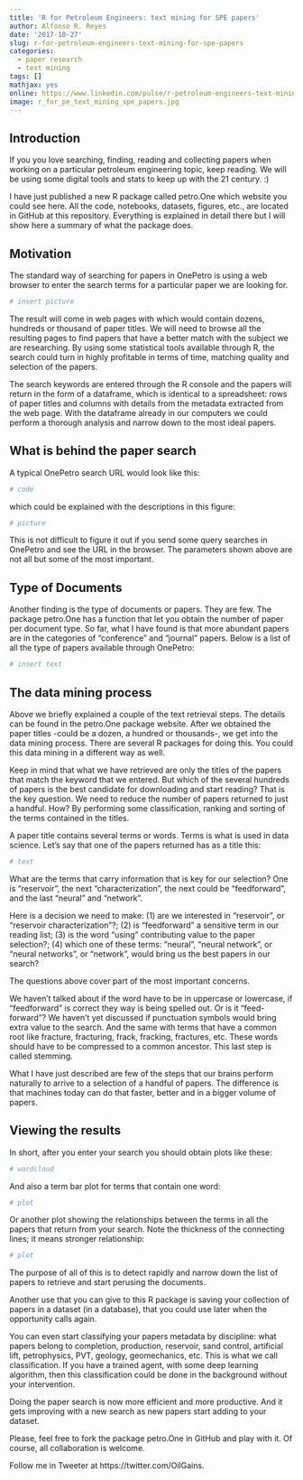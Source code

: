 ---
title: 'R for Petroleum Engineers: text mining for SPE papers'
author: Alfonso R. Reyes
date: '2017-10-27'
slug: r-for-petroleum-engineers-text-mining-for-spe-papers
categories:
  - paper research
  - text mining
tags: []
mathjax: yes
online: https://www.linkedin.com/pulse/r-petroleum-engineers-text-mining-spe-papers-alfonso-r-reyes/
image: r_for_pe_text_mining_spe_papers.jpg
---

## Introduction
If you you love searching, finding, reading and collecting papers when working on a particular petroleum engineering topic, keep reading. We will be using some digital tools and stats to keep up with the 21 century. :)

I have just published a new R package called petro.One which website you could see here. All the code, notebooks, datasets, figures, etc., are located in GitHub at this repository. Everything is explained in detail there but I will show here a summary of what the package does.

## Motivation
The standard way of searching for papers in OnePetro is using a web browser to enter the search terms for a particular paper we are looking for.

```{r}
# insert picture
```

The result will come in web pages with which would contain dozens, hundreds or thousand of paper titles. We will need to browse all the resulting pages to find papers that have a better match with the subject we are researching. By using some statistical tools available through R, the search could turn in highly profitable in terms of time, matching quality and selection of the papers.

The search keywords are entered through the R console and the papers will return in the form of a dataframe, which is identical to a spreadsheet: rows of paper titles and columns with details from the metadata extracted from the web page. With the dataframe already in our computers we could perform a thorough analysis and narrow down to the most ideal papers.

## What is behind the paper search
A typical OnePetro search URL would look like this:

```{r}
# code
```

which could be explained with the descriptions in this figure:

```{r}
# picture
```

This is not difficult to figure it out if you send some query searches in OnePetro and see the URL in the browser. The parameters shown above are not all but some of the most important.

## Type of Documents
Another finding is the type of documents or papers. They are few. The package petro.One has a function that let you obtain the number of paper per document type. So far, what I have found is that more abundant papers are in the categories of "conference" and "journal" papers. Below is a list of all the type of papers available through OnePetro:

```{r}
# insert text
```

## The data mining process
Above we briefly explained a couple of the text retrieval steps. The details can be found in the petro.One package website. After we obtained the paper titles -could be a dozen, a hundred or thousands-, we get into the data mining process. There are several R packages for doing this. You could this data mining in a different way as well.

Keep in mind that what we have retrieved are only the titles of the papers that match the keyword that we entered. But which of the several hundreds of papers is the best candidate for downloading and start reading? That is the key question. We need to reduce the number of papers returned to just a handful. How? By performing some classification, ranking and sorting of the terms contained in the titles.

A paper title contains several terms or words. Terms is what is used in data science. Let's say that one of the papers returned has as a title this:

```{r}
# text
```

What are the terms that carry information that is key for our selection? One is "reservoir", the next "characterization", the next could be "feedforward", and the last "neural" and "network".

Here is a decision we need to make: (1) are we interested in "reservoir", or "reservoir characterization"?; (2) is "feedforward" a sensitive term in our reading list; (3) is the word "using" contributing value to the paper selection?; (4) which one of these terms: "neural", "neural network", or "neural networks", or "network", would bring us the best papers in our search?

The questions above cover part of the most important concerns.

We haven't talked about if the word have to be in uppercase or lowercase, if "feedforward" is correct they way is being spelled out. Or is it "feed-forward"? We haven't yet discussed if punctuation symbols would bring extra value to the search. And the same with terms that have a common root like fracture, fracturing, frack, fracking, fractures, etc. These words should have to be compressed to a common ancestor. This last step is called stemming.

What I have just described are few of the steps that our brains perform naturally to arrive to a selection of a handful of papers. The difference is that machines today can do that faster, better and in a bigger volume of papers.

## Viewing the results
In short, after you enter your search you should obtain plots like these:

```{r}
# wordcloud
```

And also a term bar plot for terms that contain one word:

```{r}
# plot
```

Or another plot showing the relationships between the terms in all the papers that return from your search. Note the thickness of the connecting lines; it means stronger relationship:

```{r}
# plot
```

The purpose of all of this is to detect rapidly and narrow down the list of papers to retrieve and start perusing the documents.

Another use that you can give to this R package is saving your collection of papers in a dataset (in a database), that you could use later when the opportunity calls again.

You can even start classifying your papers metadata by discipline: what papers belong to completion, production, reservoir, sand control, artificial lift, petrophysics, PVT, geology, geomechanics, etc. This is what we call classification. If you have a trained agent, with some deep learning algorithm, then this classification could be done in the background without your intervention.

Doing the paper search is now more efficient and more productive. And it gets improving with a new search as new papers start adding to your dataset.

Please, feel free to fork the package petro.One in GitHub and play with it. Of course, all collaboration is welcome.

Follow me in Tweeter at https://twitter.com/OilGains.










